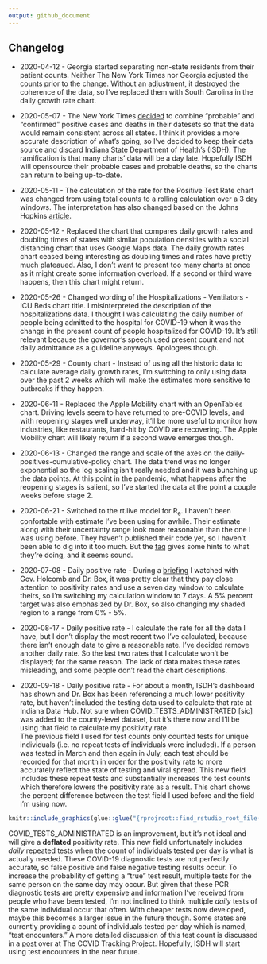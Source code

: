 ```yaml
---
output: github_document
---
```


## Changelog

  * 2020-04-12 -  Georgia started separating non-state residents from their patient counts. Neither The New York Times nor Georgia adjusted the counts prior to the change. Without an adjustment, it destroyed the coherence of the data, so I've replaced them with South Carolina in the daily growth rate chart.  

  * 2020-05-07 - The New York Times [decided](https://github.com/nytimes/covid-19-data/blob/master/PROBABLE-CASES-NOTE.md) to combine "probable" and "confirmed" positive cases and deaths in their datesets so that the data would remain consistent across all states. I think it provides a more accurate description of what's going, so I've decided to keep their data source and discard Indiana State Department of Health's (ISDH). The ramification is that many charts' data will be a day late. Hopefully ISDH will opensource their probable cases and probable deaths, so the charts can return to being up-to-date.  
  * 2020-05-11 - The calculation of the rate for the Positive Test Rate chart was changed from using total counts to a rolling calculation over a 3 day windows. The interpretation has also changed based on the Johns Hopkins [article](https://coronavirus.jhu.edu/testing/testing-positivity).  
  * 2020-05-12 - Replaced the chart that compares daily growth rates and doubling times of states with similar population densities with a social distancing chart that uses Google Maps data. The daily growth rates chart ceased being interesting as doubling times and rates have pretty much plateaued. Also, I don't want to present too many charts at once as it might create some information overload. If a second or third wave happens, then this chart might return.  
  * 2020-05-26 - Changed wording of the Hospitalizations - Ventilators - ICU Beds chart title. I misinterpreted the description of the hospitalizations data. I thought I was calculating the daily number of people being admitted to the hospital for COVID-19 when it was the change in the present count of people hospitalized for COVID-19. It's still relevant because the governor's speech used present count and not daily admittance as a guideline anyways. Apologees though.  
  * 2020-05-29 - County chart - Instead of using all the historic data to calculate average daily growth rates, I'm switching to only using data over the past 2 weeks which will make the estimates more sensitive to outbreaks if they happen.  
  * 2020-06-11 - Replaced the Apple Mobility chart with an OpenTables chart. Driving levels seem to have returned to pre-COVID levels, and with reopening stages well underway, it'll be more useful to monitor how industries, like restaurants, hard-hit by COVID are recovering. The Apple Mobility chart will likely return if a second wave emerges though.  
  * 2020-06-13 - Changed the range and scale of the axes on the daily-positives-cumulative-policy chart. The data trend was no longer exponential so the log scaling isn't really needed and it was bunching up the data points. At this point in the pandemic, what happens after the reopening stages is salient, so I've started the data at the point a couple weeks before stage 2.   
  * 2020-06-21 - Switched to the rt.live model for R~e~. I haven't been confortable with estimate I've been using for awhile. Their estimate along with their uncertainty range look more reasonable than the one I was using before. They haven't published their code yet, so I haven't been able to dig into it too much. But the [faq](https://rt.live/faq) gives some hints to what they're doing, and it seems sound.  
  * 2020-07-08 - Daily positive rate - During a [briefing](https://twitter.com/i/broadcasts/1ypKdwaqLegxW) I watched with Gov. Holcomb and Dr. Box, it was pretty clear that they pay close attention to positivity rates and use a seven day window to calculate theirs, so I'm switching my calculation window to 7 days. A 5% percent target was also emphasized by Dr. Box, so also changing my shaded region to a range from 0% - 5%.  
  * 2020-08-17 - Daily positive rate - I calculate the rate for all the data I have, but I don't display the most recent two I've calculated, because there isn't enough data to give a reasonable rate. I've decided remove another daily rate. So the last two rates that I calculate won't be displayed; for the same reason. The lack of data makes these rates misleading, and some people don't read the chart descriptions.  
  * 2020-09-18 - Daily positive rate - For about a month, ISDH's dashboard has shown and Dr. Box has been referencing a much lower positivity rate, but haven't included the testing data used to calculate that rate at Indiana Data Hub. Not sure when COVID_TESTS_ADMINISTRATED [sic] was added to the county-level dataset, but it's there now and I'll be using that field to calculate my positivity rate.  
  The previous field I used for test counts only counted tests for unique individuals (i.e. no repeat tests of individuals were included). If a person was tested in March and then again in July, each test should be recorded for that month in order for the positivity rate to more accurately reflect the state of testing and viral spread. This new field includes these repeat tests and substantially increases the test counts which therefore lowers the positivity rate as a result. This chart shows the percent difference between the test field I used before and the field I'm using now.  
```r
knitr::include_graphics(glue::glue("{rprojroot::find_rstudio_root_file()}/plots/tests-adminvsind-percdiff.png"))
```
  COVID_TESTS_ADMINISTRATED is an improvement, but it's not ideal and will give a **deflated** positivity rate. This new field unfortunately includes *daily* repeated tests when the count of individuals tested per day is what is actually needed. These COVID-19 diagnostic tests are not perfectly accurate, so false positive and false negative testing results occur. To increase the probability of getting a "true" test result, multiple tests for the same person on the same day may occur. But given that these PCR diagnostic tests are pretty expensive and information I've received from people who have been tested, I'm not inclined to think multiple *daily* tests of the same individual occur that often. With cheaper tests now developed, maybe this becomes a larger issue in the future though. Some states are currently providing a count of individuals tested per day which is named, "test encounters." A more detailed discussion of this test count is discussed in a [post](https://covidtracking.com/blog/counting-covid-19-tests) over at The COVID Tracking Project. Hopefully, ISDH will start using test encounters in the near future.